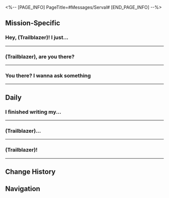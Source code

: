 <%-- [PAGE_INFO]
PageTitle=#Messages/Serval#
[END_PAGE_INFO] --%>
{{Messages Infobox
|id        = 1103
|image     = Character Serval Icon.png
|type      = Character
|sender    = Serval
|signature = Lacking sleep and inspiration
|faction   = Jarilo-VI
}}

==Mission-Specific==
===Hey, (Trailblazer)! I just...===
{{Messages
|start_condition = 
|text =
:'''Serval:''' Hey, (Trailblazer)! I just want to thank you for helping Molly out
:{Choice} It's the least I could do
::'''(Trailblazer):''' It's the least I could do
::'''Serval:''' Haha, well you just like helping everyone, don't you?
:{Choice} Pela did great work
::'''(Trailblazer):''' Pela did great work
::'''Serval:''' Take the compliment, will you? Pela told me everything
:{Choice} Is she okay?
::'''(Trailblazer):''' Is she okay?
::'''Serval:''' She's fine and in pretty good shape. Don't worry, I'll look after her
:'''Serval:''' Come down to the workshop if you can. Molly is not as grumpy as she seems. She actually wants company. And she'd be so happy if you could have a chat with her. That's all I wanted to say. See ya!
;{Accepted Mission: Ancestor's Drill Bit}
}}
----

===(Trailblazer), are you there?===
{{Messages
|start_condition = 
|text =
:'''Serval:''' (Trailblazer), are you there?
:'''Serval:''' When I was cleaning, I found two coupons for afternoon tea at the Goethe Hotel. Do you want to come along?
:{Choice} You can actually clean?
::'''(Trailblazer):''' You can actually clean? Are you for real?
::'''Serval:''' Haha, I knew you would say this!
:{Choice} Why not Pela...
::'''(Trailblazer):''' What made you think of me? Where's Pela?
::'''Serval:''' She's either writing reports, rushing scripts, volunteering, or sleeping. There's never a good time to ask her out
:{Choice} Free drinks? Count me in
::'''(Trailblazer):''' Why would I let it go to waste if it's for free? Just wait for me.
::'''Serval:''' It's a date then! Whoever stands the other up is a snow mouse
:'''Serval:''' Let's meet beside the lobby. I'll be waiting!
:{Choice} Wait, when are we meeting?
::'''(Trailblazer):''' Wait, when are we meeting?
:{Choice} Which table beside the lobby?
::'''(Trailblazer):''' There are so many tables beside the lobby. Which one?
:{Choice} Order a drink for me...
::'''(Trailblazer):''' I'll be there immediately. Order something for me.
;(All choices lead to the following options)
:{Choice} ???
::'''(Trailblazer):''' ???
:{Choice} Hello, you there?
::'''(Trailblazer):''' Hello, you there?
:{Choice} Is it sent? Can you see the text?
::'''(Trailblazer):''' Is it sent?
::'''(Trailblazer):''' Hello?
;{Accepted Mission: Time Express}
}}
----

===You there? I wanna ask something===
{{Messages
|start_condition = 
|text =
:'''(Trailblazer):''' You there? I wanna ask something
:{Choice} About automatons...
:'''(Trailblazer):''' Serval, I wanna get some automatons...
:'''Serval:''' Automatons?
:'''Serval:''' I get it, I get it. {{MC|f=Every dashing girl has a dream to drive mechas, right?|m=Every boy has an undying love for mechas, right?}}
:'''Serval:''' Before we continue this conversation, let me get 2 things straight:
:'''Serval:''' 1. Those things don't have a cockpit. You can't sit in it
:'''Serval:''' 2. They are weapons for Silvermane Guards. Not for sale
:{Choice} Is there no other way?
::'''(Trailblazer):''' Is there no other way?
::'''(Trailblazer):''' I saw plenty of abandoned automatons back in Belobog. If we can fix them...
:{Choice} What if I fix one instead...?
::'''(Trailblazer):''' I get that the Guards won't sell me a functioning automaton
::'''(Trailblazer):''' But if we can fix those junk scraps that the Guards don't want...
:'''Serval:''' Your brain works pretty fast
:'''Serval:''' We can't sell intact weapons, but won't be breaking the law if we pick a few broken models from the scrapyard and fix them up
:'''Serval:''' Well, I'm gonna send you a coordinate. Go there to find me as soon as you arrive at Belobog~
}}
----

==Daily==
===I finished writing my...===
{{Messages|text=
:'''Serval:''' I finished writing my new song! Wanna have a listen?
:{{DIcon|Warning}} Received an attachment: "Demo (Final Version) (Never Gonna Change) (Finalized)"
:'''Serval:''' Oh, right! I want to put people's impressions of my music on the poster for my next concert
:'''Serval:''' Can you contribute a comment or two, (Trailblazer)?
:{Choice} I'll think about it
:'''(Trailblazer):''' I'll think about it
:'''(Trailblazer):''' OK
:'''(Trailblazer):''' I've got it
:{Choice} I'm sorry for being...
::'''(Trailblazer):''' I'm sorry for being born a human.
::'''(Trailblazer):''' Can't believe I've never heard of Serval's music before I was born!
::'''Serval:''' ...
::'''Serval:''' Be serious!
:{Choice} I've heard ten thousand songs...
::'''(Trailblazer):''' I've heard ten thousand songs
::'''(Trailblazer):''' And saw a thousand films
::'''(Trailblazer):''' Read a hundred books
::'''Serval:''' Yet never captured a single person's heart?
::{Choice} But only this song...
::'''(Trailblazer):''' And only this song captured my heart
::'''Serval:''' ...
::'''Serval:''' Can you give some original feedback plz
:{Choice} Together we roarrr!
::'''(Trailblazer):''' Your song is like
::'''(Trailblazer):''' A thunderstorm louder than alarms
::'''(Trailblazer):''' With nowhere to run
::'''(Trailblazer):''' Together we roarrr~
::'''Serval:''' ...
::'''Serval:''' Don't use the lyrics of a previous song to comment on the next one
:'''Serval:''' [[File:Sticker PPG 07 Pom-Pom 04.png|80px|&lbrack;Decline&rbrack;]]
:{Choice} I'm kidding
:'''(Trailblazer):''' I'm kidding
:'''(Trailblazer):''' [[File:Sticker PPG 07 Pom-Pom 02.png|80px|&lbrack;cry&rbrack;]]
:'''Serval:''' Okay. You keep thinking then~
:'''Serval:''' Make sure you only let me know once you've thought this through
}}
----

===(Trailblazer)...===
{{Messages|text=
:'''Serval:''' (Trailblazer)...
:'''Serval:''' When are you free!
:'''Serval:''' I'm so bored
:'''Serval:''' Come to the workshop and let's catch up
:{Choice} I'm busy...
:'''(Trailblazer):''' Am busy
:'''(Trailblazer):''' [[File:Sticker PPG 07 Pom-Pom 02.png|80px|&lbrack;cry&rbrack;]]
:'''(Trailblazer):''' We can catch up over text
:'''(Trailblazer):''' But what made you look for me?
:{Choice} Where's Pela?
::'''(Trailblazer):''' Where's Pela?
::'''Serval:''' She's so busy lately
::'''Serval:''' Her Tales exchange is coming up, so she's rushing the manuscript day in and day out
:{Choice} What about Gepard?
::'''(Trailblazer):''' What about Gepard?
::'''Serval:''' The same old, Silvermane Guard stuff
::'''Serval:''' So busy, he even forgot his older sister *sniffle*
:{Choice} What about the others?
::'''(Trailblazer):''' So Pela and Gepard are both busy?
::'''(Trailblazer):''' What about the others?
::'''Serval:''' Others? Like my sister?
::'''Serval:''' She's taking an exam in the Snow Plains, I don't even know when she's coming back
:{Choice} That's sad
:'''(Trailblazer):''' That's sad
:'''(Trailblazer):''' [[File:Sticker PPG 07 Pom-Pom 08.png|80px|&lbrack;Shocked&rbrack;]]
:'''Serval:''' Yeah! I'm so lonely!
:'''Serval:''' The responsibility of caring for a lonely Serval belongs to everyone!
:'''Serval:''' [[File:Sticker PPG 07 Pom-Pom 02.png|80px|&lbrack;cry&rbrack;]]
}}
----

===(Trailblazer)!===
{{Messages|text=
:'''Serval:''' (Trailblazer)!
:'''Serval:''' Hey, I wanna ask you, did the Silvermane Guards talk to you lately?
:'''Serval:''' Reply ASAP, VERY URGENT
:{Choice} No, why?
:'''(Trailblazer):''' No, why?
:'''(Trailblazer):''' [[File:Sticker PPG 07 Pom-Pom 07.png|80px|&lbrack;Confused&rbrack;]]
:'''Serval:''' I screwed up
:'''Serval:''' A while ago, a thought occurred to me and I installed an automaton chainsaw on a vehicle
:'''Serval:''' When I stepped on the accelerator, there must've been some structural design flaw
:'''Serval:''' The chainsaw shot out and shattered a window on Qlipoth Fort...
:'''Serval:''' The Silvermane Guards are conducting an all-out manhunt as we speak
:'''Serval:''' If they asked you, remember to say you don't know anything, thanks!
:{Choice} Your secret is safe
::'''(Trailblazer):''' No worries, your secret is safe with me
::'''Serval:''' !!!
::'''Serval:''' Thank you so much!
::'''Serval:''' When my new song is released, I'll send you a signed copy of my album~
:{Choice} I'll answer honestly
::'''(Trailblazer):''' No problem, I will be as honest as possible
::'''Serval:''' !!!
::'''Serval:''' Even you have become so untrustworthy
:{Choice} Why tell me?
::'''(Trailblazer):''' So why are you telling me everything...
::'''Serval:''' ...
::'''Serval:''' Things like this, it's so obvious I was the one who did it!
::'''Serval:''' I was worried that you might hand me over reflexively when you were questioned...
:'''Serval:''' Shoot, someone's coming
:'''Serval:''' Talk later
}}
----

==Change History==
{{Change History|1.0}}

==Navigation==
{{Messages Navbox}}